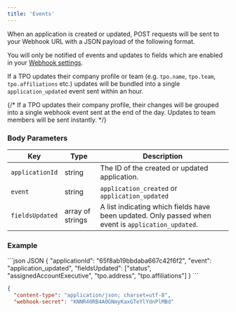 ```yaml
---
title: 'Events'
---
```


When an application is created or updated, POST requests will be sent to your Webhook URL with a JSON payload of the following format.

You will only be notified of events and updates to fields which are enabled in your [Webhook settings](https://app.loanscape.io/dashboard/settings/developers).

If a TPO updates their company profile or team (e.g. `tpo.name`, `tpo.team`, `tpo.affiliations` etc.) updates will be bundled into a single `application_updated` event sent within an hour.

{/* <Info>
  If a TPO updates their company profile, their changes will be grouped into a single webhook event sent at the end of the day. Updates to team members will be sent instantly.
</Info> */}

### Body Parameters

|Key|Type|Description|
|----------|----------|----------|
|`applicationId`|string|The ID of the created or updated application.|
|`event`|string|`application_created` or `application_updated`|
|`fieldsUpdated`|array of strings|A list indicating which fields have been updated. Only passed when event is `application_updated`.|

### Example

<CodeGroup>
```json JSON
{
  "applicationId": "65f8ab19bbdaba667c42f6f2",
  "event": "application_updated",
  "fieldsUpdated": ["status", "assignedAccountExecutive", "tpo.address", "tpo.affiliations"]
}
```

```json Headers
{
  "content-type": "application/json; charset=utf-8",
  "webhook-secret": "KNNR40RB4AOGNmyKaxGTeYlYdnPlMBd"
```
</CodeGroup>